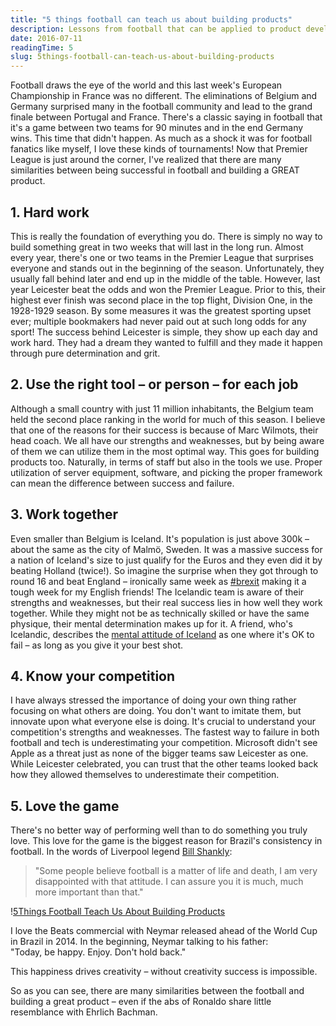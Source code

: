 ```yaml
---
title: "5 things football can teach us about building products"
description: Lessons from football that can be applied to product development.
date: 2016-07-11
readingTime: 5
slug: 5things-football-can-teach-us-about-building-products
---
```


Football draws the eye of the world and this last week's European Championship in France was no different. The eliminations of Belgium and Germany surprised many in the football community and lead to the grand finale between Portugal and France. There's a classic saying in football that it's a game between two teams for 90 minutes and in the end Germany wins. This time that didn't happen. As much as a shock it was for football fanatics like myself, I love these kinds of tournaments! Now that Premier League is just around the corner, I've realized that there are many similarities between being successful in football and building a GREAT product.

## 1. Hard work

This is really the foundation of everything you do. There is simply no way to build something great in two weeks that will last in the long run. Almost every year, there's one or two teams in the Premier League that surprises everyone and stands out in the beginning of the season. Unfortunately, they usually fall behind later and end up in the middle of the table. However, last year Leicester beat the odds and won the Premier League. Prior to this, their highest ever finish was second place in the top flight, Division One, in the 1928-1929 season. By some measures it was the greatest sporting upset ever; multiple bookmakers had never paid out at such long odds for any sport! The success behind Leicester is simple, they show up each day and work hard. They had a dream they wanted to fulfill and they made it happen through pure determination and grit.

## 2. Use the right tool &#8211; or person &#8211; for each job

Although a small country with just 11 million inhabitants, the Belgium team held the second place ranking in the world for much of this season. I believe that one of the reasons for their success is because of Marc Wilmots, their head coach. We all have our strengths and weaknesses, but by being aware of them we can utilize them in the most optimal way. This goes for building products too. Naturally, in terms of staff but also in the tools we use. Proper utilization of server equipment, software, and picking the proper framework can mean the difference between success and failure.

## 3. Work together

Even smaller than Belgium is Iceland. It's population is just above 300k &#8211; about the same as the city of Malmö, Sweden. It was a massive success for a nation of Iceland's size to just qualify for the Euros and they even did it by beating Holland (twice!). So imagine the surprise when they got through to round 16 and beat England &#8211; ironically same week as <a href="https://twitter.com/hashtag/Brexit?src=hash" target="_blank">#brexit</a> making it a tough week for my English friends! The Icelandic team is aware of their strengths and weaknesses, but their real success lies in how well they work together. While they might not be as technically skilled or have the same physique, their mental determination makes up for it. A friend, who's Icelandic, describes the <a href="http://www.svt.se/opinion/kaxig-behover-inte-vara-ett-skallsord" target="_blank">mental attitude of Iceland</a> as one where it's OK to fail &#8211; as long as you give it your best shot.

## 4. Know your competition

I have always stressed the importance of doing your own thing rather focusing on what others are doing. You don't want to imitate them, but innovate upon what everyone else is doing. It's crucial to understand your competition's strengths and weaknesses. The fastest way to failure in both football and tech is underestimating your competition. Microsoft didn't see Apple as a threat just as none of the bigger teams saw Leicester as one. While Leicester celebrated, you can trust that the other teams looked back how they allowed themselves to underestimate their competition.

## 5. Love the game

There's no better way of performing well than to do something you truly love. This love for the game is the biggest reason for Brazil's consistency in football. In the words of Liverpool legend <a href="https://en.wikipedia.org/wiki/Bill_Shankly" target="_blank">Bill Shankly</a>:

> "Some people believe football is a matter of life and death, I am very disappointed with that attitude. I can assure you it is much, much more important than that."

!<a href="/images/articles/pablo-2-1024x512.png">5Things Football Teach Us About Building Products</a>

I love the Beats commercial with Neymar released ahead of the World Cup in Brazil in 2014. In the beginning, Neymar talking to his father: <br />"Today, be happy. Enjoy. Don't hold back."

This happiness drives creativity &#8211; without creativity success is impossible.

So as you can see, there are many similarities between the football and building a great product &#8211; even if the abs of Ronaldo share little resemblance with Ehrlich Bachman.